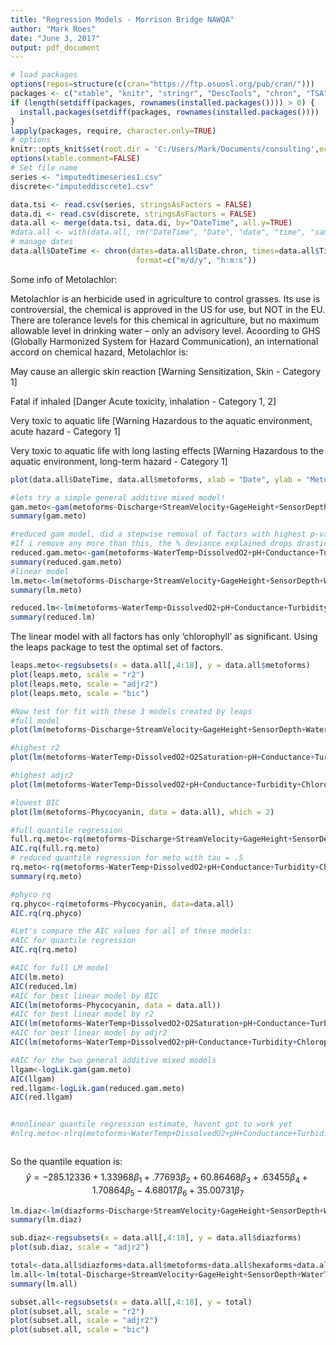 ---
title: "Regression Models - Morrison Bridge NAWQA"
author: "Mark Roes"
date: "June 3, 2017"
output: pdf_document
---

```{r setup, include=FALSE, echo=FALSE}
# load packages
options(repos=structure(c(cran="https://ftp.osuosl.org/pub/cran/")))  
packages <- c("xtable", "knitr", "stringr", "DescTools", "chron", "TSA", "forecast", "mgcv", "leaps", "quantreg", "ggplot2") 
if (length(setdiff(packages, rownames(installed.packages()))) > 0) {
  install.packages(setdiff(packages, rownames(installed.packages())))  
}  
lapply(packages, require, character.only=TRUE)
# options
knitr::opts_knit$set(root.dir = 'C:/Users/Mark/Documents/consulting',echo=TRUE) 
options(xtable.comment=FALSE)
# Set file name
series <- "imputedtimeseries1.csv"
discrete<-"imputeddiscrete1.csv"
```

```{r merge}
data.tsi <- read.csv(series, stringsAsFactors = FALSE)
data.di <- read.csv(discrete, stringsAsFactors = FALSE)
data.all <- merge(data.tsi, data.di, by="DateTime", all.y=TRUE)
#data.all <- with(data.all, rm("DateTime", "Date", "date", "time", "sample_dt", "sample_tm"))
# manage dates
data.all$DateTime <- chron(dates=data.all$Date.chron, times=data.all$Time.chron, 
                            format=c("m/d/y", "h:m:s"))
```

Some info of Metolachlor:

Metolachlor is an herbicide used in agriculture to control grasses. Its use is controversial, the chemical is approved in the US for use, but NOT in the EU.  There are tolerance levels for this chemical in agriculture, but no maximum allowable level in drinking water -- only an advisory level.  Acoording to GHS (Globally Harmonized System for Hazard Communication), an international accord on chemical hazard, Metolachlor is:

May cause an allergic skin reaction [Warning Sensitization, Skin - Category 1]

Fatal if inhaled [Danger Acute toxicity, inhalation - Category 1, 2]

Very toxic to aquatic life [Warning Hazardous to the aquatic environment, acute hazard - Category 1]

Very toxic to aquatic life with long lasting effects [Warning Hazardous to the aquatic environment, long-term hazard - Category 1]

```{r plot of metoforms}
plot(data.all$DateTime, data.all$metoforms, xlab = "Date", ylab = "Metolachlor & degenerate forms (mcg/liter)")
```

```{r gamm and linear meto}
#lets try a simple general additive mixed model!
gam.meto<-gam(metoforms~Discharge+StreamVelocity+GageHeight+SensorDepth+WaterTemp+DissolvedO2+O2Saturation+pH+Conductance+Turbidity+SecchiDepth+Chlorophyll+Phycocyanin+fDOM+Nitrate, data = data.all)
summary(gam.meto)

#reduced gam model, did a stepwise removal of factors with highest p-values
#If i remove any more than this, the % deviance explained drops drastically
reduced.gam.meto<-gam(metoforms~WaterTemp+DissolvedO2+pH+Conductance+Turbidity+Chlorophyll+Phycocyanin, data = data.all)
summary(reduced.gam.meto)
#linear model
lm.meto<-lm(metoforms~Discharge+StreamVelocity+GageHeight+SensorDepth+WaterTemp+DissolvedO2+O2Saturation+pH+Conductance+Turbidity+SecchiDepth+Chlorophyll+Phycocyanin+fDOM+Nitrate, data = data.all)
summary(lm.meto)

reduced.lm<-lm(metoforms~WaterTemp+DissolvedO2+pH+Conductance+Turbidity+Chlorophyll+Phycocyanin, data = data.all)
summary(reduced.lm)
```
The linear model with all factors has only 'chlorophyll' as significant.  Using the leaps package to test the optimal set of factors.

```{r leaps meto}
leaps.meto<-regsubsets(x = data.all[,4:18], y = data.all$metoforms)
plot(leaps.meto, scale = "r2")
plot(leaps.meto, scale = "adjr2")
plot(leaps.meto, scale = "bic")

#Now test for fit with these 3 models created by leaps
#full model
plot(lm(metoforms~Discharge+StreamVelocity+GageHeight+SensorDepth+WaterTemp+DissolvedO2+O2Saturation+pH+Conductance+Turbidity+SecchiDepth+Chlorophyll+Phycocyanin+fDOM+Nitrate, data = data.all), which = 2)

#highest r2
plot(lm(metoforms~WaterTemp+DissolvedO2+O2Saturation+pH+Conductance+Turbidity+Chlorophyll+Phycocyanin, data = data.all), which = 2)

#highest adjr2
plot(lm(metoforms~WaterTemp+DissolvedO2+pH+Conductance+Turbidity+Chlorophyll+Phycocyanin, data = data.all), which = 2)

#lowest BIC
plot(lm(metoforms~Phycocyanin, data = data.all), which = 2)

```

```{r quantile regression models and comparison of all models via AIC}

#full quantile regression
full.rq.meto<-rq(metoforms~Discharge+StreamVelocity+GageHeight+SensorDepth+WaterTemp+DissolvedO2+O2Saturation+pH+Conductance+Turbidity+SecchiDepth+Chlorophyll+Phycocyanin+fDOM+Nitrate, data = data.all)
AIC.rq(full.rq.meto)
# reduced quantile regression for meto with tau = .5
rq.meto<-rq(metoforms~WaterTemp+DissolvedO2+pH+Conductance+Turbidity+Chlorophyll+Phycocyanin, data = data.all)
summary(rq.meto)

#phyco rq
rq.phyco<-rq(metoforms~Phycocyanin, data=data.all)
AIC.rq(rq.phyco)

#Let's compare the AIC values for all of these models:
#AIC for quantile regression
AIC.rq(rq.meto)

#AIC for full LM model
AIC(lm.meto)
AIC(reduced.lm)
#AIC for best linear model by BIC
AIC(lm(metoforms~Phycocyanin, data = data.all))
#AIC for best linear model by r2
AIC(lm(metoforms~WaterTemp+DissolvedO2+O2Saturation+pH+Conductance+Turbidity+Chlorophyll+Phycocyanin, data = data.all))
#AIC for best linear model by adjr2
AIC(lm(metoforms~WaterTemp+DissolvedO2+pH+Conductance+Turbidity+Chlorophyll+Phycocyanin, data = data.all))

#AIC for the two general additive mixed models
llgam<-logLik.gam(gam.meto)
AIC(llgam)
red.llgam<-logLik.gam(reduced.gam.meto)
AIC(red.llgam)


#nonlinear quantile regression estimate, havent got to work yet
#nlrq.meto<-nlrq(metoforms~WaterTemp+DissolvedO2+pH+Conductance+Turbidity+Chlorophyll+Phycocyanin, data = data.all)



```

So the quantile equation is:
$$\hat y = -285.12336+1.33968\beta_1+.77693\beta_2+60.86468\beta_3+.63455\beta_4+1.70864\beta_5-4.68017\beta_6+35.00731\beta_7$$

```{r linear models diazinone, include = FALSE}
lm.diaz<-lm(diazforms~Discharge+StreamVelocity+GageHeight+SensorDepth+WaterTemp+DissolvedO2+O2Saturation+pH+Conductance+Turbidity+SecchiDepth+Chlorophyll+Phycocyanin+fDOM+Nitrate, data = data.all)
summary(lm.diaz)

sub.diaz<-regsubsets(x = data.all[,4:18], y = data.all$diazforms)
plot(sub.diaz, scale = "adjr2")
```

```{r lets sum the responses}
total<-data.all$diazforms+data.all$metoforms+data.all$hexaforms+data.all$fipforms
lm.all<-lm(total~Discharge+StreamVelocity+GageHeight+SensorDepth+WaterTemp+DissolvedO2+O2Saturation+pH+Conductance+Turbidity+SecchiDepth+Chlorophyll+Phycocyanin+fDOM+Nitrate, data = data.all)
summary(lm.all)

subset.all<-regsubsets(x = data.all[,4:18], y = total)
plot(subset.all, scale = "r2")
plot(subset.all, scale = "adjr2")
plot(subset.all, scale = "bic")
```